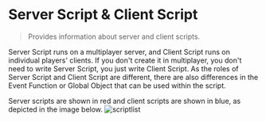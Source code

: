 # Server Script & Client Script

> Provides information about server and client scripts.

Server Script runs on a multiplayer server, and Client Script runs on individual players' clients. If you don't create it in multiplayer, you don't need to write Server Script, you just write Client Script.
As the roles of Server Script and Client Script are different, there are also differences in the Event Function or Global Object that can be used within the script.

Server scripts are shown in red and client scripts are shown in blue, as depicted in the image below.
![scriptlist](../../../../images/client&server-script-list.png)